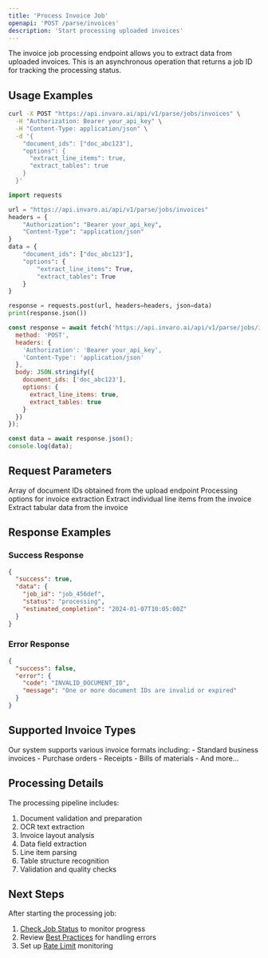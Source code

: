 ```yaml
---
title: 'Process Invoice Job'
openapi: 'POST /parse/invoices'
description: 'Start processing uploaded invoices'
---
```


The invoice job processing endpoint allows you to extract data from uploaded invoices. This is an asynchronous operation that returns a job ID for tracking the processing status.

## Usage Examples

<CodeGroup>

```bash cURL
curl -X POST "https://api.invaro.ai/api/v1/parse/jobs/invoices" \
  -H "Authorization: Bearer your_api_key" \
  -H "Content-Type: application/json" \
  -d '{
    "document_ids": ["doc_abc123"],
    "options": {
      "extract_line_items": true,
      "extract_tables": true
    }
  }'
```

```python Python
import requests

url = "https://api.invaro.ai/api/v1/parse/jobs/invoices"
headers = {
    "Authorization": "Bearer your_api_key",
    "Content-Type": "application/json"
}
data = {
    "document_ids": ["doc_abc123"],
    "options": {
        "extract_line_items": True,
        "extract_tables": True
    }
}

response = requests.post(url, headers=headers, json=data)
print(response.json())
```

```javascript JavaScript
const response = await fetch('https://api.invaro.ai/api/v1/parse/jobs/invoices', {
  method: 'POST',
  headers: {
    'Authorization': 'Bearer your_api_key',
    'Content-Type': 'application/json'
  },
  body: JSON.stringify({
    document_ids: ['doc_abc123'],
    options: {
      extract_line_items: true,
      extract_tables: true
    }
  })
});

const data = await response.json();
console.log(data);
```

</CodeGroup>

## Request Parameters

<ParamField body="document_ids" type="array" required>
  Array of document IDs obtained from the upload endpoint
</ParamField>

<ParamField body="options" type="object">
  Processing options for invoice extraction
  <Expandable title="properties">
    <ParamField body="extract_line_items" type="boolean" default="true">
      Extract individual line items from the invoice
    </ParamField>
    <ParamField body="extract_tables" type="boolean" default="true">
      Extract tabular data from the invoice
    </ParamField>
  </Expandable>
</ParamField>

## Response Examples

### Success Response

```json
{
  "success": true,
  "data": {
    "job_id": "job_456def",
    "status": "processing",
    "estimated_completion": "2024-01-07T10:05:00Z"
  }
}
```

### Error Response

```json
{
  "success": false,
  "error": {
    "code": "INVALID_DOCUMENT_ID",
    "message": "One or more document IDs are invalid or expired"
  }
}
```

## Supported Invoice Types

<Card>
Our system supports various invoice formats including:
- Standard business invoices
- Purchase orders
- Receipts
- Bills of materials
- And more...
</Card>

## Processing Details

The processing pipeline includes:
1. Document validation and preparation
2. OCR text extraction
3. Invoice layout analysis
4. Data field extraction
5. Line item parsing
6. Table structure recognition
7. Validation and quality checks

## Next Steps

After starting the processing job:
1. [Check Job Status](/api-reference/endpoints/get-invoice-job-status) to monitor progress
2. Review [Best Practices](/api-reference/best-practices/error-handling) for handling errors
3. Set up [Rate Limit](/api-reference/rate-limits) monitoring 